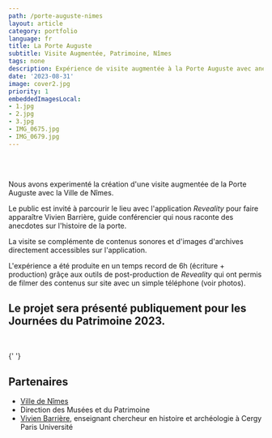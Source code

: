 ```yaml
---
path: /porte-auguste-nimes
layout: article
category: portfolio
language: fr
title: La Porte Auguste
subtitle: Visite Augmentée, Patrimoine, Nîmes
tags: none
description: Expérience de visite augmentée à la Porte Auguste avec anecdotes historiques, présentée pour les Journées du Patrimoine 2023.
date: '2023-08-31'
image: cover2.jpg
priority: 1
embeddedImagesLocal:
- 1.jpg
- 2.jpg
- 3.jpg
- IMG_0675.jpg
- IMG_0679.jpg
---
```



<ResponsiveIframe
  src="https://youtube.com/embed/74OepTiRQ0c"
  width="1080"
  height="1080"
/>
<br/>
<br/>

Nous avons experimenté la création d'une visite augmentée de la Porte Auguste avec la Ville de Nîmes.

Le public est invité à parcourir le lieu avec l'application _Reveality_ pour faire apparaître Vivien Barrière, guide conférencier qui nous raconte des anecdotes sur l'histoire de la porte.

La visite se complémente de contenus sonores et d'images d'archives directement accessibles sur l'application. 

L'expérience a été produite en un temps record de 6h (écriture + production) grâçe aux outils de post-production de _Reveality_ qui ont permis de filmer des contenus sur site avec un simple téléphone (voir photos).


## Le projet sera présenté publiquement pour les Journées du Patrimoine 2023.  


<br/>


<ImageGrid props={props.data.mdx.frontmatter.embeddedImagesLocal} />{' '}


## Partenaires 

* [Ville de Nîmes](//www.nimes.fr/)
* Direction des Musées et du Patrimoine
* [Vivien Barrière](https://www.cyu.fr/m-vivien-barriere), enseignant chercheur en histoire et archéologie à Cergy Paris Université